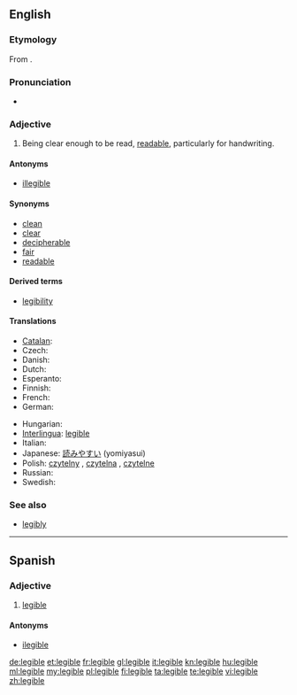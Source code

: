 ==English==

===Etymology===
From {{etyl|LL.}} {{term|legibilis||that can be read}}.

===Pronunciation===
* {{IPA|/ˈlɛʤəbl/}}

===Adjective===
{{en-adj}}

# Being clear enough to be read, [[readable]], particularly for handwriting.

====Antonyms====
* [[illegible]]

====Synonyms====
* [[clean]]
* [[clear]]
* [[decipherable]]
* [[fair]]
* [[readable]]

====Derived terms====
* [[legibility]]

====Translations====
{{trans-top|being clear enough to be read, readable, particularly for handwriting}}
* [[Catalan]]: {{t-|ca|legible}}
* Czech: {{t-|cs|čitelný|m}}
* Danish: {{t|da|læsbar}}
* Dutch: {{t-|nl|leesbaar}}
* Esperanto: {{t-|eo|legebla|xs=Esperanto}}
* Finnish: {{t-|fi|luettava}}
* French: {{t+|fr|lisible}}
* German: {{t+|de|leserlich}}
{{trans-mid}}
* Hungarian: {{t+|hu|olvasható}}
* [[Interlingua]]: [[legible]]
* Italian: {{t-|it|leggibile}}
* Japanese: [[読みやすい]] (yomiyasui)
* Polish: [[czytelny]] {{m}}, [[czytelna]] {{f}}, [[czytelne]] {{n}}
* Russian: {{t+|ru|разборчивый}}
* Swedish: {{t|sv|läsbar}}
{{trans-bottom}}

===See also===
* [[legibly]]

----

==Spanish==

===Adjective===
{{es-adj}}

# [[legible#English|legible]]

====Antonyms====
* [[ilegible]]

[[de:legible]]
[[et:legible]]
[[fr:legible]]
[[gl:legible]]
[[it:legible]]
[[kn:legible]]
[[hu:legible]]
[[ml:legible]]
[[my:legible]]
[[pl:legible]]
[[fi:legible]]
[[ta:legible]]
[[te:legible]]
[[vi:legible]]
[[zh:legible]]